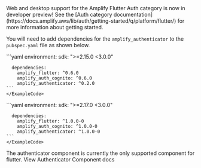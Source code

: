 
<Alert variation="info">
  <Text color="inherit">
    Web and desktop support for the Amplify Flutter Auth category is now in developer preview! See the [Auth category documentation](https://docs.amplify.aws/lib/auth/getting-started/q/platform/flutter/) for more information about getting started.
  </Text>
</Alert>

You will need to add dependencies for the `amplify_authenticator` to the `pubspec.yaml` file as shown below.

<Tabs justifyContent="flex-start">
  <TabItem title="Stable (Mobile)">
    <ExampleCode>
    ```yaml
      environment:
        sdk: ">=2.15.0 <3.0.0"

      dependencies:
        amplify_flutter: ^0.6.0
        amplify_auth_cognito: ^0.6.0
        amplify_authenticator: ^0.2.0
    ```
    </ExampleCode>
  </TabItem>
  <TabItem title="Developer Preview (Mobile, Web & Desktop)">
    <ExampleCode>
    ```yaml
      environment:
        sdk: ">=2.17.0 <3.0.0"
      
      dependencies:
        amplify_flutter: ^1.0.0-0
        amplify_auth_cognito: ^1.0.0-0
        amplify_authenticator: ^1.0.0-0
    ```
    </ExampleCode>
  </TabItem>
</Tabs>

<Alert role="none" variation="info">
  <Text color="inherit">
    The authenticator component is currently the only supported component for
    flutter.
  </Text>
  <Link href="/flutter/connected-components/authenticator">
    View Authenticator Component docs
  </Link>
</Alert>
